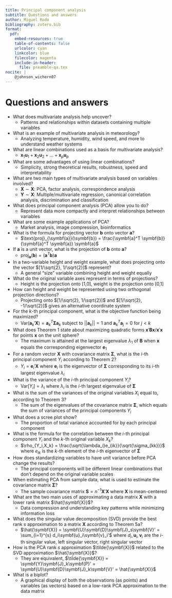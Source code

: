 ```yaml
---
title: Principal component analysis
subtitle: Questions and answers
author: Miguel Rodo
bibliography: zotero.bib
format:
  pdf:
    embed-resources: true
    table-of-contents: false
    urlcolor: cyan
    linkcolor: blue
    filecolor: magenta
    include-in-header:
      file: preamble-qa.tex
nocite: |
    @johnson_wichern07
---
```


# Questions and answers

- What does multivariate analysis help uncover?
  - Patterns and relationships within datasets containing multiple variables

- What is an example of multivariate analysis in meteorology?
  - Analyzing temperature, humidity, wind speed, and more to understand weather systems

- What are linear combinations used as a basis for multivariate analysis?
  - $\symbf{x}_1\symbf{u}_1 + \symbf{x}_2\symbf{u}_2 + \ldots + \symbf{x}_p\symbf{u}_p$

- What are some advantages of using linear combinations?
  - Simplicity, strong theoretical results, robustness, speed and interpretability

- What are two main types of multivariate analysis based on variables involved?
  - $\symbf{X} \sim \symbf{X}$: PCA, factor analysis, correspondence analysis 
  - $\symbf{Y} \sim \symbf{X}$: Multiple/multivariate regression, canonical correlation analysis, discrimination and classification

- What does principal component analysis (PCA) allow you to do?
  - Represent data more compactly and interpret relationships between variables

- What are some example applications of PCA?
  - Market analysis, image compression, bioinformatics

- What is the formula for projecting vector $\symbf{b}$ onto vector $\symbf{a}$?
  - $\text{proj}_{\symbf{a}}(\symbf{b}) = \frac{\symbf{a}^T \symbf{b}}{\symbf{a}^T \symbf{a}} \symbf{a}$

- If $\symbf{a}$ is a unit vector, what is the projection of $\symbf{b}$ onto $\symbf{a}$?
  - $\text{proj}_{\symbf{a}}(\symbf{b}) = (\symbf{a}^T \symbf{b})\symbf{a}$

- In a two-variable height and weight example, what does projecting onto the vector $[1/\sqrt{2}, 1/\sqrt{2}]$ represent? 
  - A general "size" variable combining height and weight equally

- What do the original variable axes represent in terms of projections?
  - Height is the projection onto [1,0], weight is the projection onto [0,1]

- How can height and weight be represented using two orthogonal projection directions?
  - Projecting onto $[1/\sqrt{2}, 1/\sqrt{2}]$ and $[1/\sqrt{2}, -1/\sqrt{2}]$ gives an alternative coordinate system

- For the $k$-th principal component, what is the objective function being maximized?
  - $\text{Var}(\symbf{a}_k'\symbf{X}) = \symbf{a}_k^T\symbf{\Sigma}\symbf{a}_k$ subject to $||\symbf{a}_k|| = 1$ and $\symbf{a}_k^T\symbf{a}_j = 0$ for $j < k$  

- What does Theorem 1 state about maximizing quadratic forms $\symbf{x}'\symbf{B}\symbf{x}/\symbf{x}'\symbf{x}$ for points $\symbf{x}$ on the unit sphere?
  - The maximum is attained at the largest eigenvalue $\lambda_1$ of $\symbf{B}$ when $\symbf{x}$ equals the corresponding eigenvector $\symbf{e}_1$

- For a random vector $\symbf{X}$ with covariance matrix $\symbf{\Sigma}$, what is the $i$-th principal component $Y_i$ according to Theorem 2?  
  - $Y_i = \symbf{e}_i'\symbf{X}$ where $\symbf{e}_i$ is the eigenvector of $\symbf{\Sigma}$ corresponding to its $i$-th largest eigenvalue $\lambda_i$

- What is the variance of the $i$-th principal component $Y_i$?
  - $\mathrm{Var}[Y_i] = \lambda_i$ where $\lambda_i$ is the $i$-th largest eigenvalue of $\symbf{\Sigma}$

- What is the sum of the variances of the original variables $X_i$ equal to, according to Theorem 3?
  - The sum of the eigenvalues of the covariance matrix $\symbf{\Sigma}$, which equals the sum of variances of the principal components $Y_i$

- What does a scree plot show?
  - The proportion of total variance accounted for by each principal component

- What is the formula for the correlation between the $i$-th principal component $Y_i$ and the $k$-th original variable $X_k$?
  - $\rho_{Y_i,X_k} = \frac{\sqrt{\lambda_i}e_{ik}}{\sqrt{\sigma_{kk}}}$ where $e_{ik}$ is the $k$-th element of the $i$-th eigenvector of $\symbf{\Sigma}$

- How does standardizing variables to have unit variance before PCA change the results?
  - The principal components will be different linear combinations that don't depend on the original variable scales

- When estimating PCA from sample data, what is used to estimate the covariance matrix $\symbf{\Sigma}$? 
  - The sample covariance matrix $\symbf{S}=n^{-1}\symbf{X}'\symbf{X}$ where $\symbf{X}$ is mean-centered

- What are the two main uses of approximating a data matrix $\symbf{X}$ with a lower rank matrix $\hat{\symbf{X}}$?
  - Data compression and understanding key patterns while minimizing information loss

- What does the singular value decomposition (SVD) provide the best rank $s$ approximation to a matrix $\symbf{X}$ according to Theorem 5a?
  - $\hat{\symbf{X}} = \symbf{U}\symbf{D}\symbf{J}_s\symbf{V}' = \sum_{i=1}^{s} d_i\symbf{u}_i\symbf{v}_i'$ where $d_i, \symbf{u}_i, \symbf{v}_i$ are the $i$-th singular value, left singular vector, right singular vector

- How is the PCA rank $s$ approximation $\tilde{\symbf{X}}$ related to the SVD approximation $\hat{\symbf{X}}$?
  - They are equivalent, $\tilde{\symbf{X}} = \symbf{Y}\symbf{J}_k\symbf{P}' = \symbf{U}\symbf{D}\symbf{J}_k\symbf{V}' = \hat{\symbf{X}}$ 

- What is a biplot?
  - A graphical display of both the observations (as points) and variables (as vectors) based on a low-rank PCA approximation to the data matrix